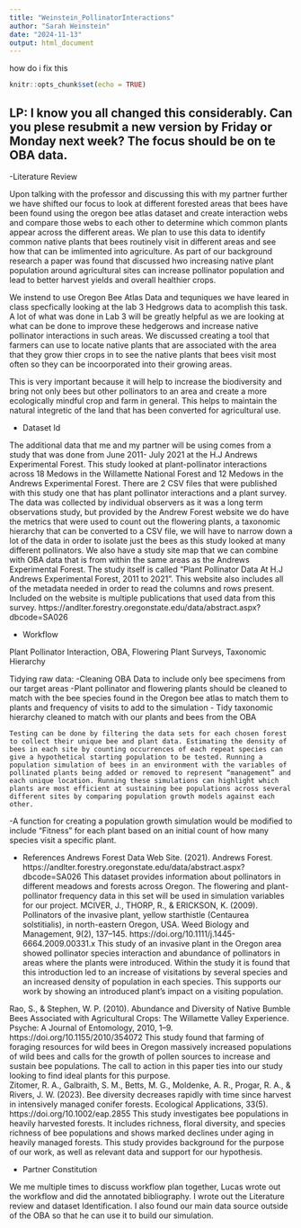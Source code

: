 ```yaml
---
title: "Weinstein_PollinatorInteractions"
author: "Sarah Weinstein"
date: "2024-11-13"
output: html_document
---
```

 how do i fix this 
```r
knitr::opts_chunk$set(echo = TRUE)
```

## LP: I know you all changed this considerably. Can you plese resubmit a new version by Friday or Monday next week? The focus should be on te OBA data.

-Literature Review

Upon talking with the professor and discussing this with my partner further we have shifted our focus to look at different forested areas that bees have been found using the oregon bee atlas dataset and create interaction webs and compare those webs to each other to determine which common plants appear across the different areas. We plan to use this data to identify common native plants that bees routinely visit in different areas and see how that can be imlimented into agriculture. As part of our background research a paper was found that discussed hwo increasing native plant population around agricultural sites can increase pollinator population and lead to better harvest yields and overall healthier crops. 


We instend to use Oregon Bee Atlas Data and tequniques we have leared in class specfically looking at the lab 3  Hedgrows data to acomplish this task. A lot of what was done in Lab 3 will be greatly helpful as we are looking at what can be done to improve these hedgerows and increase native pollinator interactions in such areas. We discussed creating a tool that farmers can use to locate native plants that are associated with the area that they grow thier crops in to see the native plants that bees visit most often so they can be incoorporated into their growing areas. 

This is very important because it will help to increase the biodiversity and bring not only bees but other pollinators to an area and create a more ecologically mindful crop and farm in general. This helps to maintain the natural integretic of the land that has been converted for agricultural use.


- Dataset Id

The additional data that me and my partner will be using comes from a study that was done from June 2011- July 2021 at the H.J Andrews Experimental Forest. This study looked at plant-pollinator interactions across 18 Medows in the Willamette National Forest and 12 Medows in the Andrews Experimental Forest. There are 2 CSV files that were published with this study one that has plant pollinator interactions and a plant survey. The data was collected by individual observers as it was a long term observations study, but provided by the Andrew Forest website we do have the metrics that were used to count out the flowering plants, a taxonomic hierarchy that can be converted to a CSV file, we will have to narrow down a lot of the data in order to isolate just the bees as this study looked at many different pollinators. We also have a study site map that we can combine with OBA data that is from within the same areas as the Andrews Experimental Forest.  The study itself is called “Plant Pollinator Data At H.J Andrews Experimental Forest, 2011 to 2021”. This website also includes all of the metadata needed in order to read the columns and rows present. Included on the website is multiple publications that used data from this survey. 
https://andlter.forestry.oregonstate.edu/data/abstract.aspx?dbcode=SA026 

- Workflow

Plant Pollinator Interaction, OBA, Flowering Plant Surveys, Taxonomic Hierarchy

Tidying raw data:
	-Cleaning OBA Data to include only bee specimens from our target areas
	-Plant pollinator and flowering plants should be cleaned to match with the bee species found in the Oregon bee atlas to match them to plants and frequency of visits to add to the simulation
	- Tidy taxonomic hierarchy cleaned to match with our plants and bees from the OBA
	
	Testing can be done by filtering the data sets for each chosen forest to collect their unique bee and plant data. Estimating the density of bees in each site by counting occurrences of each repeat species can give a hypothetical starting population to be tested. Running a population simulation of bees in an environment with the variables of pollinated plants being added or removed to represent “management” and each unique location. Running these simulations can highlight which plants are most efficient at sustaining bee populations across several different sites by comparing population growth models against each other.
-A function for creating a population growth simulation would be modified to include “Fitness” for each plant based on an initial count of how many species visit a specific plant. 



- References
Andrews Forest Data Web Site. (2021). Andrews Forest. https://andlter.forestry.oregonstate.edu/data/abstract.aspx?dbcode=SA026
This dataset provides information about pollinators in different meadows and forests across Oregon. The flowering and plant-pollinator frequency data in this set will be used in simulation variables for our project.
MCIVER, J., THORP, R., & ERICKSON, K. (2009). Pollinators of the invasive plant, yellow starthistle (Centaurea solstitialis), in north-eastern Oregon, USA. Weed Biology and Management, 9(2), 137–145. https://doi.org/10.1111/j.1445-6664.2009.00331.x
	This study of an invasive plant in the Oregon area showed pollinator species interaction and abundance of pollinators in areas where the plants were introduced. Within the study it is found that this introduction led to an increase of visitations by several species and an increased density of population in each species. This supports our work by showing an introduced plant’s impact on a visiting population. 

Rao, S., & Stephen, W. P. (2010). Abundance and Diversity of Native Bumble Bees Associated with Agricultural Crops: The Willamette Valley Experience. Psyche: A Journal of Entomology, 2010, 1–9. https://doi.org/10.1155/2010/354072
	This study found that farming of foraging resources for wild bees in Oregon massively increased populations of wild bees and calls for the growth of pollen sources to increase and sustain bee populations. The call to action in this paper ties into our study looking to find ideal plants for this purpose. 	
Zitomer, R. A., Galbraith, S. M., Betts, M. G., Moldenke, A. R., Progar, R. A., & Rivers, J. W. (2023). Bee diversity decreases rapidly with time since harvest in intensively managed conifer forests. Ecological Applications, 33(5). https://doi.org/10.1002/eap.2855
	This study investigates bee populations in heavily harvested forests. It includes richness, floral diversity, and species richness of bee populations and shows marked declines under aging in heavily managed forests. This study provides background for the purpose of our work, as well as relevant data and support for our hypothesis.

- Partner Constitution

We me multiple times to discuss workflow plan together, Lucas wrote out the workflow and did the annotated bibliography. I wrote out the Literature review and dataset Identification. I also found our main data source outside of the OBA so that he can use it to build our simulation. 

